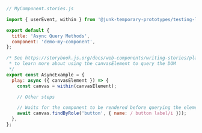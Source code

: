 ```js
// MyComponent.stories.js

import { userEvent, within } from '@junk-temporary-prototypes/testing-library';

export default {
  title: 'Async Query Methods',
  component: 'demo-my-component',
};

/* See https://storybook.js.org/docs/web-components/writing-stories/play-function#working-with-the-canvas
 * to learn more about using the canvasElement to query the DOM
 */
export const AsyncExample = {
  play: async ({ canvasElement }) => {
    const canvas = within(canvasElement);

    // Other steps

    // Waits for the component to be rendered before querying the element
    await canvas.findByRole('button', { name: / button label/i }));
  },
};
```
